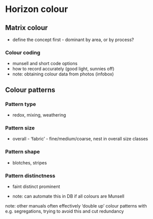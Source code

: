 # Horizon colour

## Matrix colour

-   define the concept first - dominant by area, or by process?

### Colour coding

-   munsell and short code options
-   how to record accurately (good light, sunnies off)
-   note: obtaining colour data from photos (infobox)

## Colour patterns

### Pattern type

-   redox, mixing, weathering

### Pattern size

-   overall - 'fabric' - fine/medium/coarse, nest in overall size classes

### Pattern shape

-   blotches, stripes

### Pattern distinctness

-   faint distinct prominent

-   note: can automate this in DB if all colours are Munsell

note: other manuals often effectively 'double up' colour patterns with e.g. segregations, trying to avoid this and cut redundancy
